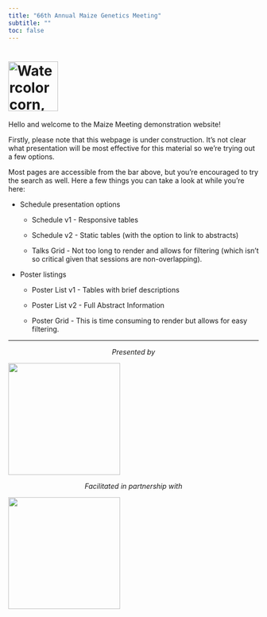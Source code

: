 ```yaml
---
title: "66th Annual Maize Genetics Meeting"
subtitle: ""
toc: false
---
```


# ![Watercolor corn, mimicking Barbara McClintock’s. Cover art by Sarah Oliver University of Missouri USA](data/assets/000_Cover_Draft1_watercolor_crop.svg){fig-align="center" width="100"}

Hello and welcome to the Maize Meeting demonstration website!

Firstly, please note that this webpage is under construction. It's not clear what presentation will be most effective for this material so we're trying out a few options.

Most pages are accessible from the bar above, but you're encouraged to try the search as well. Here a few things you can take a look at while you're here:

-   Schedule presentation options

    -   Schedule v1 - Responsive tables

    -   Schedule v2 - Static tables (with the option to link to abstracts)

    -   Talks Grid - Not too long to render and allows for filtering (which isn't so critical given that sessions are non-overlapping).

-   Poster listings

    -   Poster List v1 - Tables with brief descriptions

    -   Poster List v2 - Full Abstract Information

    -   Poster Grid - This is time consuming to render but allows for easy filtering.

------------------------------------------------------------------------

::: {style="text-align: center"}
*Presented by*
:::

![](data/assets/000_Cover_Draft1_MCG_logo.png){fig-align="center" width="225"}

::: {style="text-align: center"}
*Facilitated in partnership with*
:::

![](data/assets/000_Cover_Draft1_ConferenceDirect.png){fig-align="center" width="225"}
